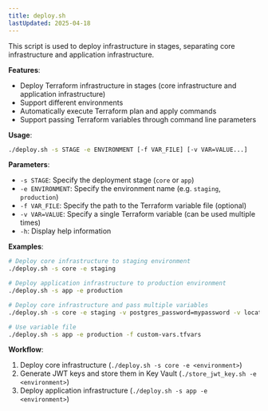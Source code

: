 ```yaml
---
title: deploy.sh
lastUpdated: 2025-04-18
---
```


This script is used to deploy infrastructure in stages, separating core infrastructure and application infrastructure.

**Features**:
- Deploy Terraform infrastructure in stages (core infrastructure and application infrastructure)
- Support different environments
- Automatically execute Terraform plan and apply commands
- Support passing Terraform variables through command line parameters

**Usage**:
```bash
./deploy.sh -s STAGE -e ENVIRONMENT [-f VAR_FILE] [-v VAR=VALUE...]
```

**Parameters**:
- `-s STAGE`: Specify the deployment stage (`core` or `app`)
- `-e ENVIRONMENT`: Specify the environment name (e.g. `staging`, `production`)
- `-f VAR_FILE`: Specify the path to the Terraform variable file (optional)
- `-v VAR=VALUE`: Specify a single Terraform variable (can be used multiple times)
- `-h`: Display help information

**Examples**:
```bash
# Deploy core infrastructure to staging environment
./deploy.sh -s core -e staging

# Deploy application infrastructure to production environment
./deploy.sh -s app -e production

# Deploy core infrastructure and pass multiple variables
./deploy.sh -s core -e staging -v postgres_password=mypassword -v location=eastus

# Use variable file
./deploy.sh -s app -e production -f custom-vars.tfvars
```

**Workflow**:
1. Deploy core infrastructure (`./deploy.sh -s core -e <environment>`)
2. Generate JWT keys and store them in Key Vault (`./store_jwt_key.sh -e <environment>`)
3. Deploy application infrastructure (`./deploy.sh -s app -e <environment>`)